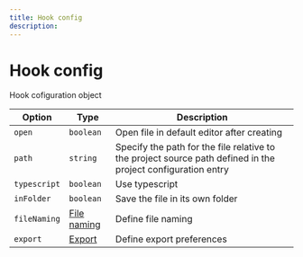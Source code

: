 ---
title: Hook config
description:
---

# Hook config

<Description>Hook cofiguration object</Description>

| Option                  | Type                        | Description                                                                                                  |
| ----------------------- | --------------------------- | ------------------------------------------------------------------------------------------------------------ |
| <code>open</code>       | <code>boolean</code>        | Open file in default editor after creating                                                                   |
| <code>path</code>       | <code>string</code>         | Specify the path for the file relative to the project source path defined in the project configuration entry |
| <code>typescript</code> | <code>boolean</code>        | Use typescript                                                                                               |
| <code>inFolder</code>   | <code>boolean</code>        | Save the file in its own folder                                                                              |
| <code>fileNaming</code> | [File naming](#file-naming) | Define file naming                                                                                           |
| <code>export</code>     | [Export](#export)           | Define export preferences                                                                                    |
